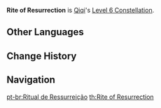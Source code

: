 {{Constellation Infobox
|image       = Constellation Rite of Resurrection.png
|description = Using [[Adeptus Art: Preserver of Fortune]] revives all fallen party members nearby and regenerates 50% of their HP.<br />This effect can only occur once every 15 mins.
|level       = 6
|character   = Qiqi
|utility1    = Healing
|utility2    = Party
|utility3    = Revival
}}
'''Rite of Resurrection''' is [[Qiqi]]'s [[Level 6 Constellation]].

==Other Languages==
{{Other Languages
|en      = Rite of Resurrection
|zhs     = 起死回骸
|zhs_rm  = Qǐ Sǐ Huí Hái
|zht     = 起死回骸
|zht_rm  = Qǐ Sǐ Huí Hái
|zh_tl   = 
|ja      = 起死回骸
|ja_rm   = Kishi Kaigai{{Assumed}}
|ja_tl   = Revival into Corpse
|ko      = 기사회해
|ko_rm   = Gisahoehae
|ko_tl   = Revival into Bone
|es      = Rito de la resurrección
|es_tl   = Rite of Resurrection
|fr      = Symbole de la renaissance
|fr_tl   = Symbol of Rebirth
|ru      = Возвращение к жизни
|ru_tl   = 
|th      = Rite of Resurrection
|vi      = Khởi Tử Hồi Sinh
|vi_tl   = 
|de      = Auferstehung
|de_tl   = Resurrection
|id      = Rite of Resurrection
|pt      = Ritual de Ressurreição
|pt_tl   = Ritual of Resurrection
|ja_note = It can be a reference to the ''yojijukugo'' (idiomatic compound) 起死回生 (''Kishi Kaisei'') which means "revival from the brink of death, recovering from a hopeless situation, resuscitation, revitalisation). However, the last kanji, which means "life", has been replaced with 骸, which means "corpse".
}}

==Change History==
{{Change History|1.0}}

==Navigation==
{{Talent Navbox|Qiqi}}
[[pt-br:Ritual de Ressurreição]]
[[th:Rite of Resurrection]]